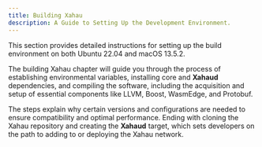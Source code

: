 ```yaml
---
title: Building Xahau
description: A Guide to Setting Up the Development Environment.
---
```

This section provides detailed instructions for setting up the build environment on both Ubuntu 22.04 and macOS 13.5.2.

The building Xahau chapter will guide you through the process of establishing environmental variables, installing core and **Xahaud** dependencies, and compiling the software, including the acquisition and setup of essential components like LLVM, Boost, WasmEdge, and Protobuf.

The steps explain why certain versions and configurations are needed to ensure compatibility and optimal performance. Ending with cloning the Xahau repository and creating the **Xahaud** target, which sets developers on the path to adding to or deploying the Xahau network.
